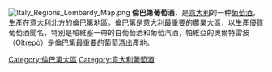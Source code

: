 {{Italian cuisine}}
[[File:Italy_Regions_Lombardy_Map.png|right]]
'''倫巴第葡萄酒'''，是[[意大利|意大利]]的一种[[葡萄酒|葡萄酒]]，生產在意大利北方的倫巴第地區。倫巴第是意大利最重要的農業大區，以生產優質葡萄酒聞名，特別是帕維塞一帶的白葡萄酒和葡萄汽酒，帕維亞的奧爾特雷波（Oltrepò）是倫巴第最重要的葡萄酒出產地。
{{Drink-stub}}

[[Category:倫巴第大區|Category:倫巴第大區]]
[[Category:意大利葡萄酒|Category:意大利葡萄酒]]